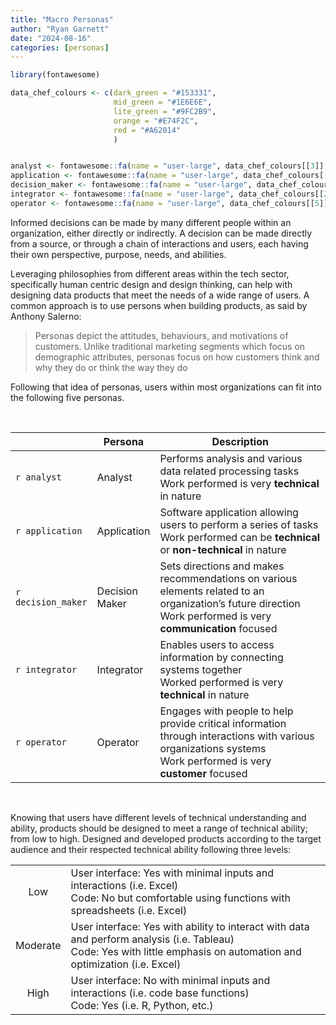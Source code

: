 ```yaml
---
title: "Macro Personas"
author: "Ryan Garnett"
date: "2024-08-16"
categories: [personas]
---
```


```r
library(fontawesome)

data_chef_colours <- c(dark_green = "#153331",
                       mid_green = "#1E6E6E",
                       lite_green = "#9FC2B9",
                       orange = "#E74F2C",
                       red = "#A62014"
                       )


analyst <- fontawesome::fa(name = "user-large", data_chef_colours[[3]], width = "4em")
application <- fontawesome::fa(name = "user-large", data_chef_colours[[4]], width = "4em")
decision_maker <- fontawesome::fa(name = "user-large", data_chef_colours[[1]], width = "4em")
integrator <- fontawesome::fa(name = "user-large", data_chef_colours[[2]], width = "4em")
operator <- fontawesome::fa(name = "user-large", data_chef_colours[[5]], width = "4em")
```

Informed decisions can be made by many different people within an organization, either directly or indirectly. A decision can be made directly from a source, or through a chain of interactions and users, each having their own perspective, purpose, needs, and abilities.

Leveraging philosophies from different areas within the tech sector, specifically human centric design and design thinking, can help with designing data products that meet the needs of a wide range of users. A common approach is to use persons when building products, as said by Anthony Salerno:

> Personas depict the attitudes, behaviours, and motivations of customers. Unlike traditional marketing segments which focus on demographic attributes, personas focus on how customers think and why they do or think the way they do

Following that idea of personas, users within most organizations can fit into the following five personas.

<br>

|                    | Persona        | Description                                                                                                                                                       |
|--------------------|----------------|-------------------------------------------------------------------------------------------------------------------------------------------------------------------|
| `r analyst`        | Analyst        | Performs analysis and various data related processing tasks <br> Work performed is very **technical** in nature                                                   |
| `r application`    | Application    | Software application allowing users to perform a series of tasks <br> Work performed can be **technical** or **non-technical** in nature                          |
| `r decision_maker` | Decision Maker | Sets directions and makes recommendations on various elements related to an organization's future direction <br> Work performed is very **communication** focused |
| `r integrator`     | Integrator     | Enables users to access information by connecting systems together <br> Worked performed is very **technical** in nature                                          |
| `r operator`       | Operator       | Engages with people to help provide critical information through interactions with various organizations systems <br> Work performed is very **customer** focused |

<br>

Knowing that users have different levels of technical understanding and ability, products should be designed to meet a range of technical ability; from low to high. Designed and developed products according to the target audience and their respected technical ability following three levels:

|          |                                                                                                                                                                            |
|:--------:|:---------------------------------------------------------------------------------------------------------------------------------------------------------------------------|
|   Low    | User interface: Yes with minimal inputs and interactions (i.e. Excel) <br> Code: No but comfortable using functions with spreadsheets (i.e. Excel)                         |
| Moderate | User interface: Yes with ability to interact with data and perform analysis (i.e. Tableau) <br> Code: Yes with little emphasis on automation and optimization (i.e. Excel) |
|   High   | User interface: No with minimal inputs and interactions (i.e. code base functions) <br> Code: Yes (i.e. R, Python, etc.)                                                   |
